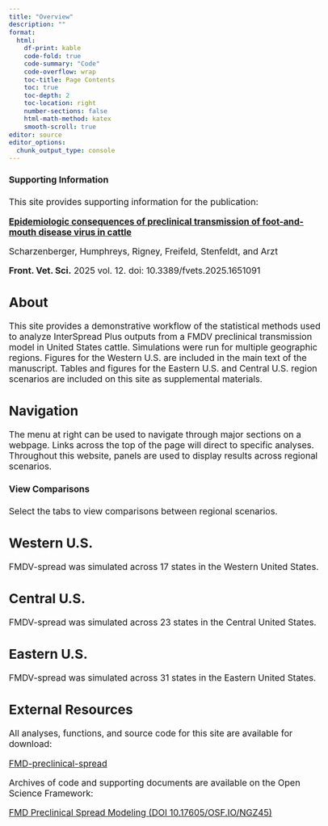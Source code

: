```yaml
---
title: "Overview"
description: ""
format:
  html: 
    df-print: kable
    code-fold: true
    code-summary: "Code"
    code-overflow: wrap
    toc-title: Page Contents
    toc: true
    toc-depth: 2
    toc-location: right
    number-sections: false
    html-math-method: katex
    smooth-scroll: true
editor: source
editor_options: 
  chunk_output_type: console
---
```


```{=html}
<style type="text/css">

body, td {
   font-size: 13pt;
}
code.r{
  font-size: 9pt;
}
pre {
  font-size: 11pt
}
</style>
```

::: {.callout-important icon="true"}
#### Supporting Information

This site provides supporting information for the publication:

[**Epidemiologic consequences of preclinical transmission of foot-and-mouth disease virus in cattle**](https://www.frontiersin.org/journals/veterinary-science/articles/10.3389/fvets.2025.1651091)

Scharzenberger, Humphreys, Rigney, Freifeld, Stenfeldt, and Arzt

**Front. Vet. Sci.** 2025 vol. 12. doi: 10.3389/fvets.2025.1651091

:::

## About
This site provides a demonstrative workflow of the statistical methods used to analyze InterSpread Plus outputs from a FMDV preclinical transmission model in United States cattle. Simulations were run for multiple geographic regions. Figures for the Western U.S. are included in the main text of the manuscript. Tables and figures for the Eastern U.S. and Central U.S. region scenarios are included on this site as supplemental materials.

## Navigation
The menu at right can be used to navigate through major sections on a webpage. Links across the top of the page will direct to specific analyses. Throughout this website, panels are used to display results across regional scenarios.

::: {.callout-tip icon=true}
#### View Comparisons

Select the tabs to view comparisons between regional scenarios.

:::

::: panel-tabset
## Western U.S.
FMDV-spread was simulated across 17 states in the Western United States.

## Central U.S.
FMDV-spread was simulated across 23 states in the Central United States.

## Eastern U.S.
FMDV-spread was simulated across 31 states in the Eastern United States.

:::

## External Resources
All analyses, functions, and source code for this site are available for download:

[FMD-preclinical-spread](https://github.com/geoepi/fmd-preclinical-spread)  

Archives of code and supporting documents are available on the Open Science Framework:   

[FMD Preclinical Spread Modeling (DOI 10.17605/OSF.IO/NGZ45)](https://osf.io/ngz45/)
